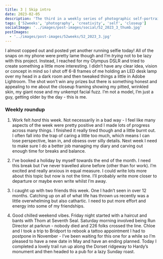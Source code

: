 ```yaml
---
title: 3 | Skip intro
date: 2023-02-05
description: 'The third in a weekly series of photographic self-portraits of Stuart Mackenzie.'
tags: ['52weeks', 'photography', 'creativity', 'self', 'closeup']
socialImage: '../images/post-images/social/52_2023_3_thumb.jpg'
postImages:
  - '../images/post-images/52weeks/52_2023_3.jpg'
---
```



<GatsbyImage
  alt="My grumpy, pitted, wrinkled face illunminated in a dark frame by a desk lamp"
  title="Three - Skip intro"
  image={getImage(props.data.mdx.frontmatter.postImages[0])}
  className="imageFull"
/>

I almost copped out and posted yet another running selfie today! All of the snaps on my phone were pretty lame though and I’m _trying_ not to be lazy with this project. Instead, I reached for my Olympus DSLR and tried to create something a little more interesting. I didn’t have any clear idea, vision or concept in mind so I shot off 6-8 frames of me holding an LED desk lamp over my head in a dark room and then tweaked things a little in Adobe Lightroom. The shot won’t win any prizes but there is something honest and appealing to me about the closeup framing showing my pitted, wrinkled skin, my giant nose and my unkempt facial fuzz. I’m not a model, I’m just a guy, getting older by the day - this is me.

### Weekly roundup

1. Work felt _hard_ this week. Not necessarily in a bad way - I feel like many aspects of the week were pretty positive and I made lots of progress across many things. I finished it really tired though and a little burnt out. I often fall into the trap of caring a little too much, which means I can lose perspective, lean in, and obsess over silly details. Next week I need to make sure I do a better job managing my diary and carving out enough time for breaks and balance.

2. I’ve booked a holiday by myself towards the end of the month. I need this break but I’ve never travelled alone before (other than for work). I’m excited and really anxious in equal measure. I could write lots more about this topic but now is not the time. I’ll probably write more closer to departure or maybe even write whilst I’m away.

3. I caught up with two friends this week. One I hadn’t seen in over 12 months. Catching up on all of what life has thrown us recently was a little overwhelming but also cathartic. I need to put more effort and energy into some of my friendships.

4. Good chilled weekend vibes. Friday night started with a haircut and bants with Thom at Seventh Seal. Saturday morning involved being Run Director at parkrun - nobody died and 226 folks crossed the line. Chloe and I took a trip to Bridport to rebook a tattoo appointment I had to postpone in November - I’ve been waiting for this one for a while so I’m pleased to have a new date in May and have an ending planned. Today I completed a lovely trail run up along the Dorset ridgeway to Hardy’s monument and then headed to a pub for a lazy Sunday roast.
